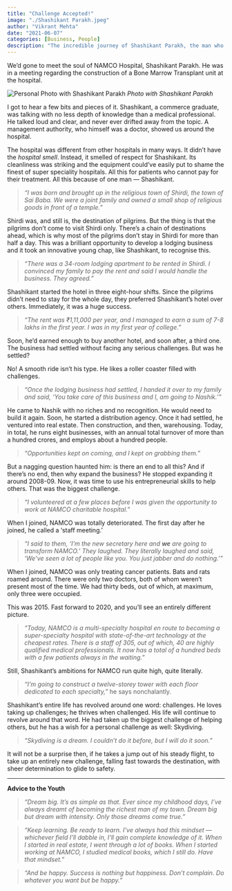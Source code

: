 ```yaml
---
title: "Challenge Accepted!"
image: "./Shashikant Parakh.jpeg"
author: "Vikrant Mehta"
date: "2021-06-07"
categories: [Business, People]
description: "The incredible journey of Shashikant Parakh, the man who transformed NAMCO Hospital and built a legacy of success through relentless challenges. From business ventures to life lessons, his story is a testament to dreaming big and making a difference."
---
```


We'd gone to meet the soul of NAMCO Hospital, Shashikant Parakh. He was in a meeting regarding the construction of a Bone Marrow Transplant unit at the hospital.

![Personal Photo with Shashikant Parakh](Shashikant%20Parakh.jpeg)
*Photo with Shashikant Parakh*

I got to hear a few bits and pieces of it. Shashikant, a commerce graduate, was talking with no less depth of knowledge than a medical professional. He talked loud and clear, and never ever drifted away from the topic. A management authority, who himself was a doctor, showed us around the hospital.

The hospital was different from other hospitals in many ways. It didn't have the *hospital smell*. Instead, it smelled of respect for Shashikant. Its cleanliness was striking and the equipment could've easily put to shame the finest of super speciality hospitals. All this for patients who cannot pay for their treatment. All this because of one man — Shashikant.

> *"I was born and brought up in the religious town of Shirdi, the town of Sai Baba. We were a joint family and owned a small shop of religious goods in front of a temple."*

Shirdi was, and still is, the destination of pilgrims. But the thing is that the pilgrims don't come to visit Shirdi only. There's a chain of destinations ahead, which is why most of the pilgrims don't stay in Shirdi for more than half a day. This was a brilliant opportunity to develop a lodging business and it took an innovative young chap, like Shashikant, to recognise this.

> *"There was a 34-room lodging apartment to be rented in Shirdi. I convinced my family to pay the rent and said I would handle the business. They agreed."*

Shashikant started the hotel in three eight-hour shifts. Since the pilgrims didn't need to stay for the whole day, they preferred Shashikant's hotel over others. Immediately, it was a huge success.

> *"The rent was ₹1,11,000 per year, and I managed to earn a sum of 7-8 lakhs in the first year. I was in my first year of college."*

Soon, he'd earned enough to buy another hotel, and soon after, a third one. The business had settled without facing any serious challenges. But was he settled? 

No! A smooth ride isn't his type. He likes a roller coaster filled with challenges.

> *"Once the lodging business had settled, I handed it over to my family and said, 'You take care of this business and I, am going to Nashik.' "* 

He came to Nashik with no riches and no recognition. He would need to build it again. Soon, he started a distribution agency. Once it had settled, he ventured into real estate. Then construction, and then, warehousing. Today, in total, he runs eight businesses, with an annual total turnover of more than a hundred crores, and employs about a hundred people.

> *"Opportunities kept on coming, and I kept on grabbing them."*

But a nagging question haunted him: is there an end to all this? And if there's no end, then why expand the business? He stopped expanding it around 2008-09. Now, it was time to use his entrepreneurial skills to help others. That was the biggest challenge.

> *"I volunteered at a few places before I was given the opportunity to work at NAMCO charitable hospital."*

When I joined, NAMCO was totally deteriorated. The first day after he joined, he called a 'staff meeting.' 

> *"I said to them, 'I'm the new secretary here and **we** are going to transform NAMCO.' They laughed. They literally laughed and said, 'We've seen a lot of people like you. You just jabber and do nothing.' "*

When I joined, NAMCO was only treating cancer patients. Bats and rats roamed around. There were only two doctors, both of whom weren't present most of the time. We had thirty beds, out of which, at maximum, only three were occupied.

This was 2015. Fast forward to 2020, and you'll see an entirely different picture. 

> *"Today, NAMCO is a multi-specialty hospital en route to becoming a super-specialty hospital with state-of-the-art technology at the cheapest rates. There is a staff of 305, out of which, 40 are highly qualified medical professionals. It now has a total of a hundred beds with a few patients always in the waiting."*

Still, Shashikant's ambitions for NAMCO run quite high, quite literally.

> *"I'm going to construct a twelve-storey tower with each floor dedicated to each specialty,"* he says nonchalantly.

Shashikant's entire life has revolved around one word: challenges. He loves taking up challenges; he thrives when challenged. His life will continue to revolve around that word. He had taken up the biggest challenge of helping others, but he has a wish for a personal challenge as well: Skydiving.

> *"Skydiving is a dream. I couldn't do it before, but I will do it soon."*

It will not be a surprise then, if he takes a jump out of his steady flight, to take up an entirely new challenge, falling fast towards the destination, with sheer determination to glide to safety.

---

**Advice to the Youth**

> *"Dream big. It's as simple as that. Ever since my childhood days, I've always dreamt of becoming the richest man of my town. Dream big but dream with intensity. Only those dreams come true."*

> *"Keep learning. Be ready to learn. I've always had this mindset — whichever field I'll dabble in, I'll gain complete knowledge of it. When I started in real estate, I went through a lot of books. When I started working at NAMCO, I studied medical books, which I still do. Have that mindset."*

> *"And be happy. Success is nothing but happiness. Don't complain. Do whatever you want but be happy."*
